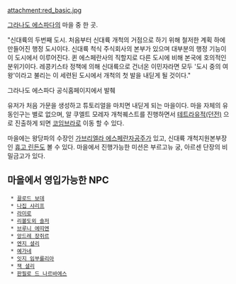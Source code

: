 attachment:red_basic.jpg 


[[그라나도 에스파다]]의 마을 중 한 곳.

"신대륙의 두번째 도시. 처음부터 신대륙 개척의 거점으로 하기 위해 철저한 계획 하에 만들어진 행정 도시이다. 신대륙 척식 주식회사의 본부가 있으며 대부분의 행정 기능이 이 도시에서 이루어진다. 퀸 에스페란사의 직할지로 다른 도시에 비해 본국에 호의적인 분위기이다. 레콩키스타 정책에 의해 신대륙으로 건너온 이민자라면 모두 '도시 중의 여왕'이라고 불리는 이 세련된 도시에서 개척의 첫 발을 내딛게 될 것이다."

그라나도 에스파다 공식홈페이지에서 발췌



유저가 처음 가문을 생성하고 튜토리얼을 마치면 내딛게 되는 마을이다. 마을 자체의 유동인구는 별로 없으며, 알 쿠엘트 모레자 개척퀘스트를 진행하면서 [[테트라유적(던전)]] 으로 진출하게 되면 [[코임브라]]로 이동 할 수 있다.

마을에는 왕당파의 수장인 [[가브리엘라 에스페란자]]공주가 있고, 신대륙 개척지원본부장인 [[휴고 린든]]도 볼 수 있다. 마을에서 진행가능한 미션은 부르고뉴 궁, 아르센 단장의 비밀금고가 있다.


== 마을에서 영입가능한 NPC ==

  * [[끌로드 보데]]
  * [[나집 샤리프]]
  * [[라미로]]
  * [[리볼도외 솔저]]
  * [[브루니 에띠엔]]
  * [[앙드레 장쥐르]]
  * [[엔지 셜리]]
  * [[예가네]]
  * [[잇지 임부를리아]]
  * [[잭 셜리]]
  * [[판필로 드 나르바에스]]



